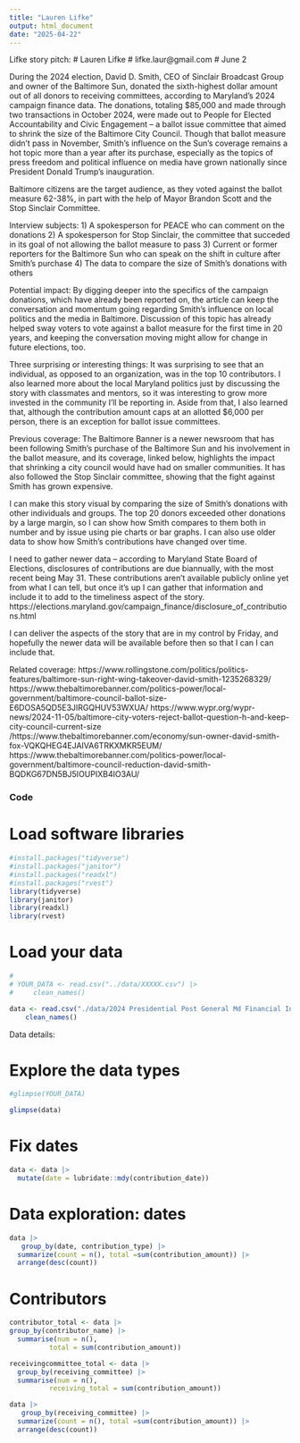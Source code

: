 ```yaml
---
title: "Lauren Lifke"
output: html_document
date: "2025-04-22"
---
```


Lifke story pitch:
# Lauren Lifke 
# lifke.laur@gmail.com
# June 2

During the 2024 election, David D. Smith, CEO of Sinclair Broadcast Group and owner of the Baltimore Sun, donated the sixth-highest dollar amount out of all donors to receiving committees, according to Maryland's 2024 campaign finance data. The donations, totaling $85,000 and made through two transactions in October 2024, were made out to People for Elected Accountability and Civic Engagement -- a ballot issue committee that aimed to shrink the size of the Baltimore City Council. Though that ballot measure didn't pass in November, Smith's influence on the Sun's coverage remains a hot topic more than a year after its purchase, especially as the topics of press freedom and political influence on media have grown nationally since President Donald Trump's inauguration. 

Baltimore citizens are the target audience, as they voted against the ballot measure 62-38%, in part with the help of Mayor Brandon Scott and the Stop Sinclair Committee. 

Interview subjects:
1) A spokesperson for PEACE who can comment on the donations
2) A spokesperson for Stop Sinclair, the committee that succeded in its goal of not allowing the ballot measure to pass
3) Current or former reporters for the Baltimore Sun who can speak on the shift in culture after Smith's purchase
4) The data to compare the size of Smith's donations with others

Potential impact: By digging deeper into the specifics of the campaign donations, which have already been reported on, the article can keep the conversation and momentum going regarding Smith's influence on local politics and the media in Baltimore. Discussion of this topic has already helped sway voters to vote against a ballot measure for the first time in 20 years, and keeping the conversation moving might allow for change in future elections, too. 

Three surprising or interesting things:
It was surprising to see that an individual, as opposed to an organization, was in the top 10 contributors. I also learned more about the local Maryland politics just by discussing the story with classmates and mentors, so it was interesting to grow more invested in the community I'll be reporting in. Aside from that, I also learned that, although the contribution amount caps at an allotted $6,000 per person, there is an exception for ballot issue committees. 

Previous coverage:
The Baltimore Banner is a newer newsroom that has been following Smith's purchase of the Baltimore Sun and his involvement in the ballot measure, and its coverage, linked below, highlights the impact that shrinking a city council would have had on smaller communities. It has also followed the Stop Sinclair committee, showing that the fight against Smith has grown expensive.

I can make this story visual by comparing the size of Smith's donations with other individuals and groups. The top 20 donors exceeded other donations by a large margin, so I can show how Smith compares to them both in number and by issue using pie charts or bar graphs. I can also use older data to show how Smith's contributions have changed over time. 

I need to gather newer data -- according to Maryland State Board of Elections, disclosures of contributions are due biannually, with the most recent being May 31. These contributions aren't available publicly online yet from what I can tell, but once it's up I can gather that information and include it to add to the timeliness aspect of the story. https://elections.maryland.gov/campaign_finance/disclosure_of_contributions.html

I can deliver the aspects of the story that are in my control by Friday, and hopefully the newer data will be available before then so that I can I can include that.

Related coverage:
https://www.rollingstone.com/politics/politics-features/baltimore-sun-right-wing-takeover-david-smith-1235268329/
https://www.thebaltimorebanner.com/politics-power/local-government/baltimore-council-ballot-size-E6DOSA5QD5E3JIRGQHUV53WXUA/
https://www.wypr.org/wypr-news/2024-11-05/baltimore-city-voters-reject-ballot-question-h-and-keep-city-council-current-size
/https://www.thebaltimorebanner.com/economy/sun-owner-david-smith-fox-VQKQHEG4EJAIVA6TRKXMKR5EUM/
https://www.thebaltimorebanner.com/politics-power/local-government/baltimore-council-reduction-david-smith-BQDKG67DN5BJ5IOUPIXB4IO3AU/

### Code
# Load software libraries
```r
#install.packages("tidyverse")
#install.packages("janitor")
#install.packages("readxl")
#install.packages("rvest")
library(tidyverse)
library(janitor)
library(readxl)
library(rvest)

```


# Load your data


```r

# 
# YOUR_DATA <- read.csv("../data/XXXXX.csv") |> 
#     clean_names()

data <- read.csv("./data/2024 Presidential Post General Md Financial Info 2024 Presidential Post General .csv") |> 
    clean_names()


```

Data details:


# Explore the data types
```r

#glimpse(YOUR_DATA)

glimpse(data)

```
# Fix dates
```r
data <- data |> 
  mutate(date = lubridate::mdy(contribution_date))
```



# Data exploration: dates

```r
data |> 
   group_by(date, contribution_type) |>
  summarize(count = n(), total =sum(contribution_amount)) |>
  arrange(desc(count))
```

# Contributors

```r
contributor_total <- data |>
group_by(contributor_name) |>
  summarise(num = n(),
          total = sum(contribution_amount))
```

```r
receivingcommittee_total <- data |>
  group_by(receiving_committee) |>
  summarise(num = n(),
          receiving_total = sum(contribution_amount))
```

```r
data |> 
   group_by(receiving_committee) |>
  summarize(count = n(), total =sum(contribution_amount)) |>
  arrange(desc(count))
```



